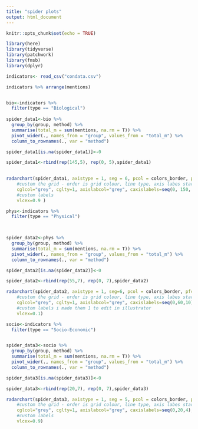 ```yaml
---
title: "spider plots"
output: html_document
---
```


```r
knitr::opts_chunk$set(echo = TRUE)
```


```r
library(here)
library(tidyverse)
library(patchwork)
library(fmsb)
library(dplyr)
```

```r

indicators<- read_csv("condata.csv")

indicators %>% arrange(mentions)


bio<-indicators %>% 
  filter(type == "Biological")
  
spider_data1<-bio %>% 
  group_by(group, method) %>% 
  summarise(total_m = sum(mentions, na.rm = T)) %>% 
  pivot_wider(., names_from = "group", values_from = "total_m") %>% 
  column_to_rownames(., var = "method") 

spider_data1[is.na(spider_data1)]<-0

spider_data1<-rbind(rep(145,5), rep(0, 5),spider_data1)
  

radarchart(spider_data1, axistype = 1, seg = 6, pcol = colors_border, pfcol = colors_in, plwd=1.5 , plty=1,
    #custom the grid - order is grid colour, line type, axis labes start, max, increments, net width, group label size 
    cglcol="grey", cglty=1, axislabcol="grey", caxislabels=seq(0, 150, 25), cglwd=0.5,
    #custom labels
    vlcex=0.9 )
```



```r

phys<-indicators %>% 
  filter(type == "Physical")
  


spider_data2<-phys %>% 
  group_by(group, method) %>% 
  summarise(total_m = sum(mentions, na.rm = T)) %>% 
  pivot_wider(., names_from = "group", values_from = "total_m") %>% 
  column_to_rownames(., var = "method") 

spider_data2[is.na(spider_data2)]<-0

spider_data2<-rbind(rep(55,7), rep(0, 7),spider_data2)

radarchart(spider_data2, axistype = 1, seg=6, pcol = colors_border, pfcol = colors_in, plwd=1.5 , plty=1,
    #custom the grid - order is grid colour, line type, axis labes start, max, increments, net width, group label size 
    cglcol="grey", cglty=1, axislabcol="grey", caxislabels=seq(0,60,10), cglwd=0.5,
    #custom labels i made them 1 to edit in illustrator 
    vlcex=0.1)

```


```r

socio<-indicators %>% 
  filter(type == "Socio-Economic")


spider_data3<-socio %>% 
  group_by(group, method) %>% 
  summarise(total_m = sum(mentions, na.rm = T)) %>% 
  pivot_wider(., names_from = "group", values_from = "total_m") %>% 
  column_to_rownames(., var = "method")

spider_data3[is.na(spider_data3)]<-0

spider_data3<-rbind(rep(20,7), rep(0, 7),spider_data3)

radarchart(spider_data3, axistype = 1, seg = 5, pcol = colors_border, pfcol = colors_in, plwd=1.5 , plty=1,
    #custom the grid - order is grid colour, line type, axis labes start, max, increments, net width, group label size 
    cglcol="grey", cglty=1, axislabcol="grey", caxislabels=seq(0,20,4), cglwd=0.9,
    #custom labels
    vlcex=0.9) 
```


